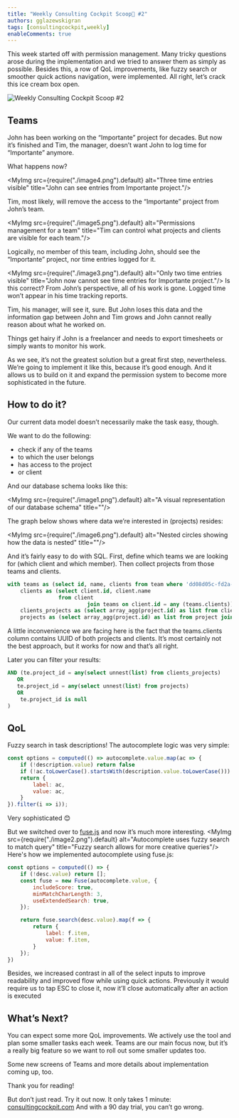 ```yaml
---
title: "Weekly Consulting Cockpit Scoop🍦 #2"
authors: gglazewskigran
tags: [consultingcockpit,weekly]
enableComments: true
---
```



This week started off with permission management. Many tricky questions arose during the implementation and we tried to answer them as simply as possible. Besides this, a row of QoL improvements, like fuzzy search or smoother quick actions navigation, were implemented. All right, let’s crack this ice cream box open.

![Weekly Consulting Cockpit Scoop #2](./cover-image.png "Weekly Consulting Cockpit Scoop #2")

<!--truncate-->

## Teams

John has been working on the “Importante” project for decades. But now it’s finished and Tim, the manager, doesn’t want John to log time for “Importante” anymore.

What happens now?

<MyImg src={require("./image4.png").default} alt="Three time entries visible"
       title="John can see entries from Importante project."/>

Tim, most likely, will remove the access to the “Importante” project from John’s team.

<MyImg src={require("./image5.png").default} alt="Permissions management for a team"
       title="Tim can control what projects and clients are visible for each team."/>

Logically, no member of this team, including John, should see the “Importante” project, nor time entries logged for it.

<MyImg src={require("./image3.png").default} alt="Only two time entries visible"
       title="John now cannot see time entries for Importante project."/>
Is this correct? From John’s perspective, all of his work is gone. Logged time won’t appear in his time tracking reports.

Tim, his manager, will see it, sure. But John loses this data and the information gap between John and Tim grows and John cannot really reason about what he worked on.

Things get hairy if John is a freelancer and needs to export timesheets or simply wants to monitor his work.

As we see, it’s not the greatest solution but a great first step, nevertheless. We’re going to implement it like this, because it’s good enough. And it allows us to build on it and expand the permission system to become more sophisticated in the future.


## How to do it?

Our current data model doesn’t necessarily make the task easy, though.

We want to do the following:
- check if any of the teams
- to which the user belongs
- has access to the project
- or client

And our database schema looks like this:

<MyImg src={require("./image1.png").default} alt="A visual representation of our database schema"
title=""/>

The graph below shows where data we’re interested in (projects) resides:

<MyImg src={require("./image6.png").default} alt="Nested circles showing how the data is nested"
title=""/>

And it’s fairly easy to do with SQL. First, define which teams we are looking for (which client and which member). Then collect projects from those teams and clients.

```sql
with teams as (select id, name, clients from team where 'dd08d05c-fd2a-4f32-92f7-b3df994b286f' = ANY (team.members)),
    clients as (select client.id, client.name
                from client
                         join teams on client.id = any (teams.clients)),
    clients_projects as (select array_agg(project.id) as list from clients join project ON project.client_id = clients.id),
    projects as (select array_agg(project.id) as list from project join teams on project.id = any (teams.clients))
```

A little inconvenience we are facing here is the fact that the teams.clients column contains UUID of both projects and clients. It’s most certainly not the best approach, but it works for now and that’s all right.

Later you can filter your results:


```sql
AND (te.project_id = any(select unnest(list) from clients_projects)
   OR
   te.project_id = any(select unnest(list) from projects)
   OR
    te.project_id is null
)
```

## QoL

Fuzzy search in task descriptions! The autocomplete logic was very simple:
```javascript
const options = computed(() => autocomplete.value.map(ac => {
    if (!description.value) return false
    if (!ac.toLowerCase().startsWith(description.value.toLowerCase())) return false;
    return {
        label: ac,
        value: ac,
    }
}).filter(i => i));
```

Very sophisticated 😊

But we switched over to [fuse.js](https://fuse.js) and now it’s much more interesting.
<MyImg src={require("./image2.png").default} alt="Autocomplete uses fuzzy search to match query"
       title="Fuzzy search allows for more creative queries"/>
Here's how we implemented autocomplete using fuse.js:

```javascript
const options = computed(() => {
    if (!desc.value) return [];
    const fuse = new Fuse(autocomplete.value, {
        includeScore: true,
        minMatchCharLength: 3,
        useExtendedSearch: true,
    });

    return fuse.search(desc.value).map(f => {
        return {
            label: f.item,
            value: f.item,
        }
    });
})
```

Besides, we increased contrast in all of the select inputs to improve readability and improved flow while using quick actions. Previously it would require us to tap ESC to close it, now it’ll close automatically after an action is executed

## What’s Next?

You can expect some more QoL improvements. We actively use the tool and plan some smaller tasks each week. Teams are our main focus now, but it’s a really big feature so we want to roll out some smaller updates too.

Some new screens of Teams and more details about implementation coming up, too.

Thank you for reading!

But don’t just read. Try it out now. It only takes 1 minute: [consultingcockpit.com](https://consultingcockpit.com)
And with a 90 day trial, you can’t go wrong.
